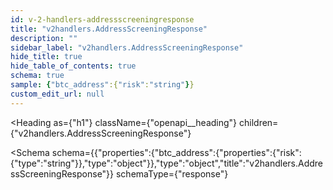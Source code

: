 ```yaml
---
id: v-2-handlers-addressscreeningresponse
title: "v2handlers.AddressScreeningResponse"
description: ""
sidebar_label: "v2handlers.AddressScreeningResponse"
hide_title: true
hide_table_of_contents: true
schema: true
sample: {"btc_address":{"risk":"string"}}
custom_edit_url: null
---
```



<Heading
  as={"h1"}
  className={"openapi__heading"}
  children={"v2handlers.AddressScreeningResponse"}
>
</Heading>





<Schema
  schema={{"properties":{"btc_address":{"properties":{"risk":{"type":"string"}},"type":"object"}},"type":"object","title":"v2handlers.AddressScreeningResponse"}}
  schemaType={"response"}
>
  
</Schema>
            